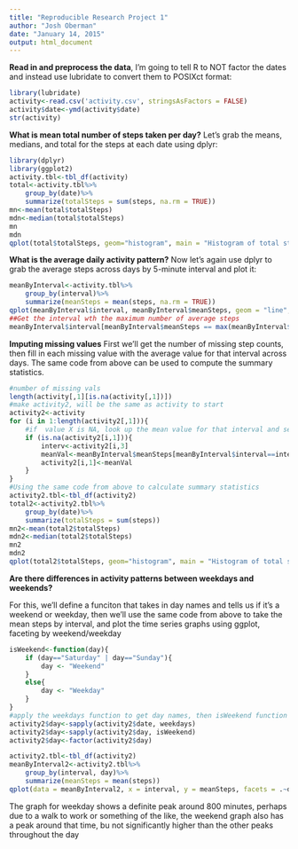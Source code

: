 ```yaml
---
title: "Reproducible Research Project 1"
author: "Josh Oberman"
date: "January 14, 2015"
output: html_document
---
```


**Read in and preprocess the data**, I'm going to tell R to NOT factor the dates and instead use lubridate to convert them to POSIXct format:


```r
library(lubridate)
activity<-read.csv('activity.csv', stringsAsFactors = FALSE)
activity$date<-ymd(activity$date)
str(activity)
```

**What is mean total number of steps taken per day?**
Let's grab the means, medians, and total for the steps at each date using dplyr:

```r
library(dplyr)
library(ggplot2)
activity.tbl<-tbl_df(activity)
total<-activity.tbl%>%
    group_by(date)%>%
    summarize(totalSteps = sum(steps, na.rm = TRUE))
mn<-mean(total$totalSteps)
mdn<-median(total$totalSteps)
mn
mdn
qplot(total$totalSteps, geom="histogram", main = "Histogram of total steps per day", xlab = "Total Steps")
```

**What is the average daily activity pattern?**
Now let's again use dplyr to grab the average steps across days by 5-minute interval and plot it:

```r
meanByInterval<-activity.tbl%>%
    group_by(interval)%>%
    summarize(meanSteps = mean(steps, na.rm = TRUE))
qplot(meanByInterval$interval, meanByInterval$meanSteps, geom = "line", main = "Mean of Steps by Time Interval", xlab = "Time (minutes)", ylab = "Number of Steps")
##Get the interval wth the maximum number of average steps
meanByInterval$interval[meanByInterval$meanSteps == max(meanByInterval$meanSteps)]
```

**Imputing missing values**
First we'll get the number of missing step counts, then fill in each missing value with the average value for that interval across days. The same code from above can be used to compute the summary statistics.

```r
#number of missing vals
length(activity[,1][is.na(activity[,1])])
#make activity2, will be the same as activity to start
activity2<-activity
for (i in 1:length(activity2[,1])){
    #if  value X is NA, look up the mean value for that interval and set X to it
    if (is.na(activity2[i,1])){
        interv<-activity2[i,3]
        meanVal<-meanByInterval$meanSteps[meanByInterval$interval==interv]
        activity2[i,1]<-meanVal
    }
}
#Using the same code from above to calculate summary statistics
activity2.tbl<-tbl_df(activity2)
total2<-activity2.tbl%>%
    group_by(date)%>%
    summarize(totalSteps = sum(steps))
mn2<-mean(total2$totalSteps)
mdn2<-median(total2$totalSteps)
mn2
mdn2
qplot(total2$totalSteps, geom="histogram", main = "Histogram of total steps per day", xlab = "Total Steps")
```

**Are there differences in activity patterns between weekdays and weekends?**

For this, we'll define a funciton that takes in day names and tells us if it's a weekend or weekday, then we'll use the same code from above to take the mean steps by interval, and plot the time series graphs using ggplot, faceting by weekend/weekday

```r
isWeekend<-function(day){
    if (day=="Saturday" | day=="Sunday"){
        day <- "Weekend"
    }
    else{
        day <- "Weekday"
    }
}
#apply the weekdays function to get day names, then isWeekend function
activity2$day<-sapply(activity2$date, weekdays)
activity2$day<-sapply(activity2$day, isWeekend)
activity2$day<-factor(activity2$day)

activity2.tbl<-tbl_df(activity2)
meanByInterval2<-activity2.tbl%>%
    group_by(interval, day)%>%
    summarize(meanSteps = mean(steps))
qplot(data = meanByInterval2, x = interval, y = meanSteps, facets = .~day, geom = "line", main = "Mean of Steps by Time Interval", xlab = "Time (minutes)", ylab = "Number of Steps")
```

The graph for weekday shows a definite peak around 800 minutes, perhaps due to a walk to work or something of the like, the weekend graph also has a peak around that time, bu not significantly higher than the other peaks throughout the day